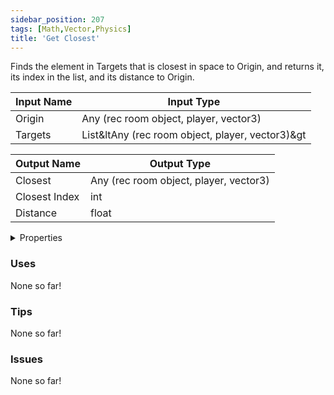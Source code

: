 ```yaml
---
sidebar_position: 207
tags: [Math,Vector,Physics]
title: 'Get Closest'
---
```


Finds the element in Targets that is closest in space to Origin, and returns it, its index in the list, and its distance to Origin.



<IChip uuid="49fa5928-1af5-49e3-96d0-5ae67e6d81c9"/>

| Input Name | Input Type |
|-----------|-----------|
| Origin | Any (rec room object, player, vector3) |
| Targets | List&ltAny (rec room object, player, vector3)&gt |

| Output Name | Output Type |
|-----------|-----------|
| Closest | Any (rec room object, player, vector3) |
| Closest Index | int |
| Distance | float |


<details>
  <summary>Properties</summary>
  <div>
    <div>
    <table>
      <thead>
        <tr>
          <th>Is beta required?</th>
          <th>No</th>
        </tr>
        <tr>
          <th>Is this chip a trolling risk?</th>
          <th>No</th>
        </tr>
        <tr>
          <th>Is this chip a role assignment risk?</th>
          <th>No</th>
        </tr>
        <tr>
          <th>Chip UUID</th>
          <th>49fa5928-1af5-49e3-96d0-5ae67e6d81c9</th>
        </tr>
        <tr>
          <th>Room availability</th>
          <th>Available everywhere</th>
        </tr>
      </thead>
    </table>
    </div>
  </div>
</details>

### Uses

None so far!

### Tips

None so far!

### Issues

None so far!